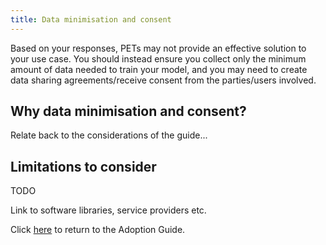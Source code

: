 ```yaml
---
title: Data minimisation and consent
---
```



Based on your responses, PETs may not provide an effective solution to your use case. You should instead ensure you collect only the minimum amount of data needed to train your model, and you may need to create data sharing agreements/receive consent from the parties/users involved.

## Why data minimisation and consent?

Relate back to the considerations of the guide...

## Limitations to consider

TODO

<Collapse label="Technical resources">
  Link to software libraries, service providers etc.
</Collapse>

Click [here](/adoption-guide) to return to the Adoption Guide.

